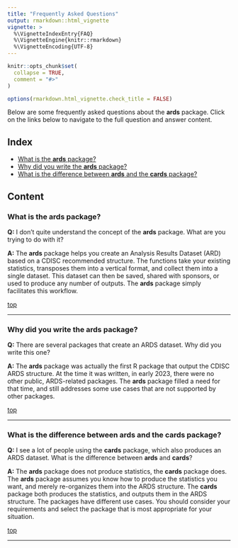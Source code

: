 ```yaml
---
title: "Frequently Asked Questions"
output: rmarkdown::html_vignette
vignette: >
  %\VignetteIndexEntry{FAQ}
  %\VignetteEngine{knitr::rmarkdown}
  %\VignetteEncoding{UTF-8}
---
```


```r
knitr::opts_chunk$set(
  collapse = TRUE,
  comment = "#>"
)

options(rmarkdown.html_vignette.check_title = FALSE)

```

Below are some frequently asked questions about the **ards** package. Click
on the links below to navigate to the full question and answer content.

## Index{#top}

* [What is the **ards** package?](#ards)
* [Why did you write the **ards** package?](#why)
* [What is the difference between **ards** and the **cards** package?](#cards)


## Content

### What is the **ards** package? {#ards}

**Q:** I don't quite understand the concept of the **ards** package. 
What are you trying to do with it?

**A:** The **ards** package helps you create an Analysis Results Dataset (ARD)
based on a CDISC recommended structure.  The functions take your existing statistics,
transposes them into a vertical format, and collect them into a single 
dataset.  This dataset can then be saved, shared with sponsors, or used to produce
any number of outputs.  The **ards** package simply facilitates this workflow.

[top](#top)

******

### Why did you write the **ards** package? {#why}

**Q:** There are several packages that create an ARDS dataset. Why did
you write this one?

**A:** The **ards** package was actually the first R package that output
the CDISC ARDS structure.  At the time it was written, in early 2023, there were 
no other public, ARDS-related packages.  The **ards** package filled a need for 
that time, and still addresses some use cases that are not supported by other 
packages.

[top](#top)

******

### What is the difference between **ards** and the **cards** package? {#cards}

**Q:** I see a lot of people using the **cards** package, which also
produces an ARDS dataset. What is the difference between **ards** and **cards**? 

**A:** The **ards** package does not produce statistics, the **cards** package 
does.  The **ards** package assumes you know how to produce the statistics 
you want, and merely re-organizes them into the ARDS structure.  The 
**cards** package both produces the statistics, and outputs them in the ARDS
structure. The packages have different use cases.  You should consider your
requirements and select the package that is most appropriate for your situation.

[top](#top)

******



<!-- ### Question 1? {#q1} -->

<!-- **Q:** Question -->

<!-- **A:** Answer -->

<!-- [top](#top) -->

<!-- ****** -->
